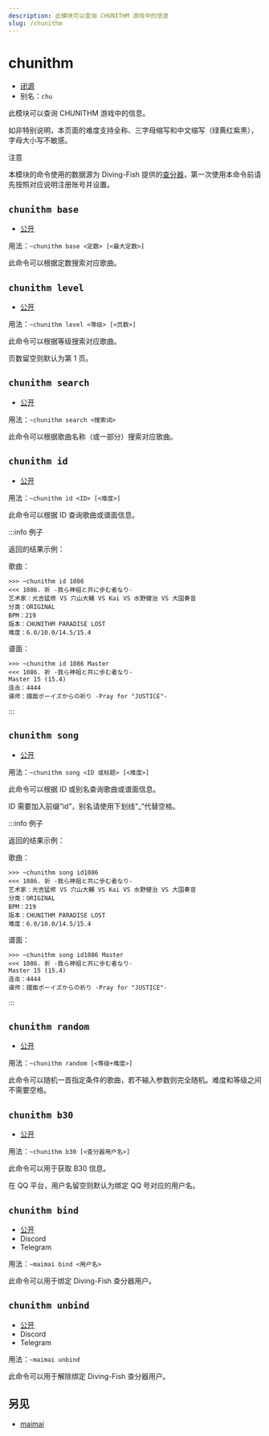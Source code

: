 ```yaml
---
description: 此模块可以查询 CHUNITHM 游戏中的信息
slug: /chunithm
---
```


# chunithm

-   [闭源](help/faq#为什么有些模块没有开源)
-   别名：`chu`

此模块可以查询 CHUNITHM 游戏中的信息。

如非特别说明，本页面的难度支持全称、三字母缩写和中文缩写（绿黄红紫黑），字母大小写不敏感。

注意

本模块的命令使用的数据源为 Diving-Fish 提供的[查分器](https://www.diving-fish.com/chunithmdx/prober/)，第一次使用本命令前请先按照对应说明注册账号并设置。

## `chunithm base`

-   [公开](permissions)

用法：`~chunithm base <定数> [<最大定数>]`

此命令可以根据定数搜索对应歌曲。

## `chunithm level`

-   [公开](permissions)

用法：`~chunithm level <等级> [<页数>]`

此命令可以根据等级搜索对应歌曲。

页数留空则默认为第 1 页。

## `chunithm search`

-   [公开](permissions)

用法：`~chunithm search <搜索词>`

此命令可以根据歌曲名称（或一部分）搜索对应歌曲。

## `chunithm id`

-   [公开](permissions)

用法：`~chunithm id <ID> [<难度>]`

此命令可以根据 ID 查询歌曲或谱面信息。

:::info 例子

返回的结果示例：

歌曲：

```
>>> ~chunithm id 1086
<<< 1086. 祈 -我ら神祖と共に歩む者なり-
艺术家：光吉猛修 VS 穴山大輔 VS Kai VS 水野健治 VS 大国奏音
分类：ORIGINAL
BPM：219
版本：CHUNITHM PARADISE LOST
难度：6.0/10.0/14.5/15.4
```

谱面：

```
>>> ~chunithm id 1086 Master
<<< 1086. 祈 -我ら神祖と共に歩む者なり-
Master 15 (15.4)
连击：4444
谱师：譜面ボーイズからの祈り -Pray for "JUSTICE"-
```

:::

## `chunithm song`

-   [公开](permissions)

用法：`~chunithm song <ID 或标题> [<难度>]`

此命令可以根据 ID 或别名查询歌曲或谱面信息。

ID 需要加入前缀“id”，别名请使用下划线“_”代替空格。

:::info 例子

返回的结果示例：

歌曲：

```
>>> ~chunithm song id1086
<<< 1086. 祈 -我ら神祖と共に歩む者なり-
艺术家：光吉猛修 VS 穴山大輔 VS Kai VS 水野健治 VS 大国奏音
分类：ORIGINAL
BPM：219
版本：CHUNITHM PARADISE LOST
难度：6.0/10.0/14.5/15.4
```

谱面：

```
>>> ~chunithm song id1086 Master
<<< 1086. 祈 -我ら神祖と共に歩む者なり-
Master 15 (15.4)
连击：4444
谱师：譜面ボーイズからの祈り -Pray for "JUSTICE"-
```

:::

## `chunithm random`

-   [公开](permissions)

用法：`~chunithm random [<等级+难度>]`

此命令可以随机一首指定条件的歌曲，若不输入参数则完全随机。难度和等级之间不需要空格。

## `chunithm b30`

-   [公开](permissions)

用法：`~chunithm b30 [<查分器用户名>]`

此命令可以用于获取 B30 信息。

在 QQ 平台，用户名留空则默认为绑定 QQ 号对应的用户名。

## `chunithm bind`

-   [公开](permissions)
-   Discord
-   Telegram

用法：`~maimai bind <用户名>`

此命令可以用于绑定 Diving-Fish 查分器用户。

## `chunithm unbind`

-   [公开](permissions)
-   Discord
-   Telegram

用法：`~maimai unbind`

此命令可以用于解除绑定 Diving-Fish 查分器用户。

## 另见

- [maimai](maimai)